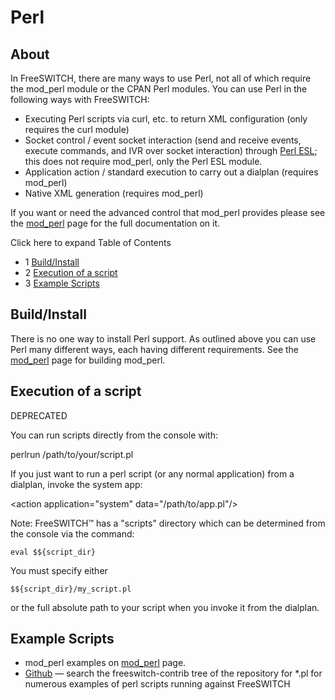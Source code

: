 
# Perl 

 

## About

In FreeSWITCH, there are many ways to use Perl, not all of which require the mod\_perl module or the CPAN Perl modules. You can use Perl in the following ways with FreeSWITCH:

* Executing Perl scripts via curl, etc. to return XML configuration (only requires the curl module)
* Socket control / event socket interaction (send and receive events, execute commands, and IVR over socket interaction) through [Perl ESL](./index.mdx#about); this does not require mod\_perl, only the Perl ESL module.
* Application action / standard execution to carry out a dialplan (requires mod\_perl)
* Native XML generation (requires mod\_perl)

If you want or need the advanced control that mod\_perl provides please see the [mod\_perl](../../Modules/mod_perl_1048930.mdx#about) page for the full documentation on it.

  
Click here to expand Table of Contents

* 1 [Build/Install](#buildinstall)
* 2 [Execution of a script](#execution-of-a-script)
* 3 [Example Scripts](#example-scripts)

  
## Build/Install

There is no one way to install Perl support. As outlined above you can use Perl many different ways, each having different requirements. See the [mod\_perl](../../Modules/mod_perl_1048930.mdx#about) page for building mod\_perl.

## Execution of a script

DEPRECATED

You can run scripts directly from the console with:

perlrun /path/to/your/script.pl

If you just want to run a perl script (or any normal application) from a dialplan, invoke the system app:

\<action application="system" data="/path/to/app.pl"/>

Note: FreeSWITCH™ has a "scripts" directory which can be determined from the console via the command:

`eval $${script_dir}`

You must specify either 

`$${script_dir}/my_script.pl`

or the full absolute path to your script when you invoke it from the dialplan.  

## Example Scripts

* mod\_perl examples on [mod\_perl](../../Modules/mod_perl_1048930.mdx#about) page.
* [Github](https://github.com/freeswitch/freeswitch-contrib) — search the freeswitch-contrib tree of the repository for \*.pl for numerous examples of perl scripts running against FreeSWITCH
  
  

